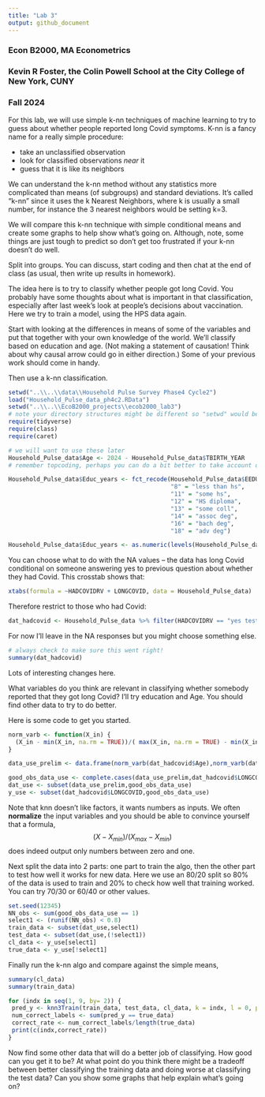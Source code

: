 ---
title: "Lab 3"
output: github_document
---

### Econ B2000, MA Econometrics
### Kevin R Foster, the Colin Powell School at the City College of New York, CUNY
### Fall 2024

For this lab, we will use simple k-nn techniques of machine learning to try to guess about whether people reported long Covid symptoms. K-nn is a fancy name for a really simple procedure:

* take an unclassified observation
* look for classified observations _near_ it
* guess that it is like its neighbors

We can understand the k-nn method without any statistics more complicated than means (of subgroups) and standard deviations. It's called "k-nn" since it uses the k Nearest Neighbors, where k is usually a small number, for instance the 3 nearest neighbors would be setting k=3.

We will compare this k-nn technique with simple conditional means and create some graphs to help show what's going on. Although, note, some things are just tough to predict so don't get too frustrated if your k-nn doesn't do well.

Split into groups. You can discuss, start coding and then chat at the end of class (as usual, then write up results in homework). 

The idea here is to try to classify whether people got long Covid. You probably have some thoughts about what is important in that classification, especially after last week's look at people's decisions about vaccination. Here we try to train a model, using the HPS data again.

Start with looking at the differences in means of some of the variables and put that together with your own knowledge of the world. We'll classify based on education and age. (Not making a statement of causation! Think about why causal arrow could go in either direction.) Some of your previous work should come in handy.

Then use a k-nn classification.


```{r eval = TRUE, echo=TRUE, warning=FALSE, message=FALSE}
setwd("..\\..\\data\\Household Pulse Survey Phase4 Cycle2")
load("Household_Pulse_data_ph4c2.RData")
setwd("..\\..\\EcoB2000_projects\\ecob2000_lab3")
# note your directory structures might be different so "setwd" would be different on your machine
require(tidyverse)
require(class)
require(caret)

# we will want to use these later
Household_Pulse_data$Age <- 2024 - Household_Pulse_data$TBIRTH_YEAR 
# remember topcoding, perhaps you can do a bit better to take account of that?

Household_Pulse_data$Educ_years <- fct_recode(Household_Pulse_data$EEDUC,
                                              "8" = "less than hs",
                                              "11" = "some hs",
                                              "12" = "HS diploma",
                                              "13" = "some coll",
                                              "14" = "assoc deg",
                                              "16" = "bach deg",
                                              "18" = "adv deg")

Household_Pulse_data$Educ_years <- as.numeric(levels(Household_Pulse_data$Educ_years))[Household_Pulse_data$Educ_years]


```

You can choose what to do with the NA values -- the data has long Covid conditional on someone answering yes to previous question about whether they had Covid. This crosstab shows that:

```{r eval = TRUE}
xtabs(formula = ~HADCOVIDRV + LONGCOVID, data = Household_Pulse_data)
```


Therefore restrict to those who had Covid:
```{r eval = TRUE}

dat_hadcovid <- Household_Pulse_data %>% filter(HADCOVIDRV == "yes tested + or doc told had Covid")

```

For now I'll leave in the NA responses but you might choose something else.

```{r eval=FALSE}
# always check to make sure this went right!
summary(dat_hadcovid)
```

Lots of interesting changes here.

What variables do you think are relevant in classifying whether somebody reported that they got long Covid? I'll try education and Age. You should find other data to try to do better.

Here is some code to get you started. 

```{r eval = TRUE}
norm_varb <- function(X_in) {
  (X_in - min(X_in, na.rm = TRUE))/( max(X_in, na.rm = TRUE) - min(X_in, na.rm = TRUE)  )
}

data_use_prelim <- data.frame(norm_varb(dat_hadcovid$Age),norm_varb(dat_hadcovid$Educ_years))

good_obs_data_use <- complete.cases(data_use_prelim,dat_hadcovid$LONGCOVID)
dat_use <- subset(data_use_prelim,good_obs_data_use)
y_use <- subset(dat_hadcovid$LONGCOVID,good_obs_data_use)
```

Note that knn doesn't like factors, it wants numbers as inputs. We often **normalize** the input variables and you should be able to convince yourself that a formula,
$$
(X - X_{min})/(X_{max} - X_{min})
$$
does indeed output only numbers between zero and one.

Next split the data into 2 parts: one part to train the algo, then the other part to test how well it works for new data. Here we use an 80/20 split so 80% of the data is used to train and 20% to check how well that training worked. You can try 70/30 or 60/40 or other values.
```{r eval = TRUE}
set.seed(12345)
NN_obs <- sum(good_obs_data_use == 1)
select1 <- (runif(NN_obs) < 0.8)
train_data <- subset(dat_use,select1)
test_data <- subset(dat_use,(!select1))
cl_data <- y_use[select1]
true_data <- y_use[!select1]
```


Finally run the k-nn algo and compare against the simple means,
```{r eval = FALSE}
summary(cl_data)
summary(train_data)

for (indx in seq(1, 9, by= 2)) {
 pred_y <- knn3Train(train_data, test_data, cl_data, k = indx, l = 0, prob = FALSE, use.all = TRUE)
 num_correct_labels <- sum(pred_y == true_data)
 correct_rate <- num_correct_labels/length(true_data)
 print(c(indx,correct_rate))
}
```

Now find some other data that will do a better job of classifying. How good can you get it to be? At what point do you think there might be a tradeoff between better classifying the training data and doing worse at classifying the test data? Can you show some graphs that help explain what's going on?


